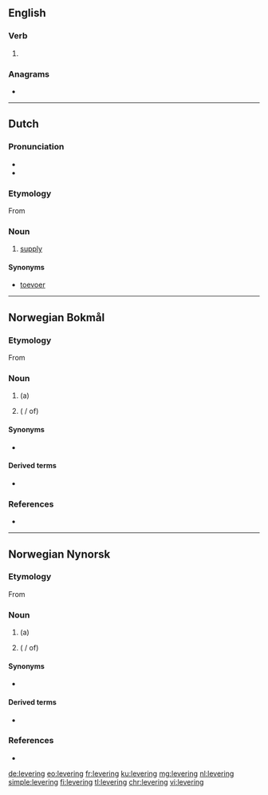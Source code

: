 {{also|Levering}}

==English==

===Verb===
{{head|en|present participle}}

# {{present participle of|lever|lang=en|nocat=1}}

===Anagrams===
* {{l|en|reveling}}

----

==Dutch==

===Pronunciation===
* {{audio|Nl-levering.ogg|Audio|lang=nl}}
* {{hyphenation|le|ve|ring|lang=nl}}

===Etymology===
From {{suffix|nl|leveren|ing}}

===Noun===
{{nl-noun|f|-en|leveringetje|dim2=leverinkje}}
# [[supply]]

====Synonyms====
* [[toevoer]]

----

==Norwegian Bokmål==

===Etymology===
From {{suffix|levere|ing|lang=nb}}

===Noun===
{{nb-noun-c}}

# (a) {{l|en|delivery}}
# {{l|en|provision}} ({{l|nb|av}} / of)

====Synonyms====
* {{l|nb|leveranse}}

====Derived terms====
* {{l|nb|leveringstid}}

===References===
* {{R:The Bokmål Dictionary}}

----

==Norwegian Nynorsk==

===Etymology===
From {{suffix|levere|ing|lang=nn}}

===Noun===
{{nn-noun-f3}}

# (a) {{l|en|delivery}}
# {{l|en|provision}} ({{l|nn|av}} / of)

====Synonyms====
* {{l|nn|leveranse}}

====Derived terms====
* {{l|nn|leveringstid}}

===References===
* {{R:The Nynorsk Dictionary}}

[[de:levering]]
[[eo:levering]]
[[fr:levering]]
[[ku:levering]]
[[mg:levering]]
[[nl:levering]]
[[simple:levering]]
[[fi:levering]]
[[tl:levering]]
[[chr:levering]]
[[vi:levering]]